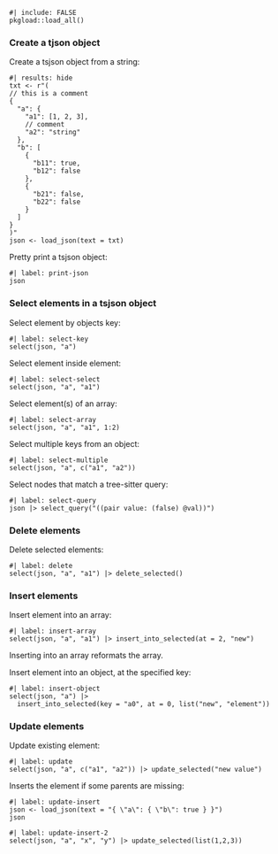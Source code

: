 ```asciicast
#| include: FALSE
pkgload::load_all()
```

### Create a tjson object

Create a tsjson object from a string:

```asciicast
#| results: hide
txt <- r"(
// this is a comment
{
  "a": {
    "a1": [1, 2, 3],
    // comment
    "a2": "string"
  },
  "b": [
    {
      "b11": true,
      "b12": false
    },
    {
      "b21": false,
      "b22": false
    }
  ]
}
)"
json <- load_json(text = txt)
```

Pretty print a tsjson object:

```asciicast
#| label: print-json
json
```

### Select elements in a tsjson object

Select element by objects key:

```asciicast
#| label: select-key
select(json, "a")
```

Select element inside element:

```asciicast
#| label: select-select
select(json, "a", "a1")
```

Select element(s) of an array:

```asciicast
#| label: select-array
select(json, "a", "a1", 1:2)
```

Select multiple keys from an object:

```asciicast
#| label: select-multiple
select(json, "a", c("a1", "a2"))
```

Select nodes that match a tree-sitter query:

```asciicast
#| label: select-query
json |> select_query("((pair value: (false) @val))")
```

### Delete elements

Delete selected elements:

```asciicast
#| label: delete
select(json, "a", "a1") |> delete_selected()
```

### Insert elements

Insert element into an array:

```asciicast
#| label: insert-array
select(json, "a", "a1") |> insert_into_selected(at = 2, "new")
```

Inserting into an array reformats the array.

Insert element into an object, at the specified key:

```asciicast
#| label: insert-object
select(json, "a") |>
  insert_into_selected(key = "a0", at = 0, list("new", "element"))
```

### Update elements

Update existing element:

```asciicast
#| label: update
select(json, "a", c("a1", "a2")) |> update_selected("new value")
```

Inserts the element if some parents are missing:

```asciicast
#| label: update-insert
json <- load_json(text = "{ \"a\": { \"b\": true } }")
json
```

```asciicast
#| label: update-insert-2
select(json, "a", "x", "y") |> update_selected(list(1,2,3))
```